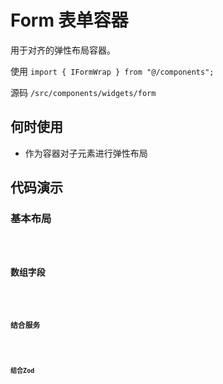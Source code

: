 # Form 表单容器

用于对齐的弹性布局容器。

使用 `import { IFormWrap } from "@/components";`

源码 `/src/components/widgets/form`

## 何时使用

* 作为容器对子元素进行弹性布局

## 代码演示

### 基本布局

<code src='./demos/simple' />

### 数组字段

<code src='./demos/field.list' />

### 结合服务

<code src='./demos/query' />

### 结合Zod

<code src='./demos/zod' />